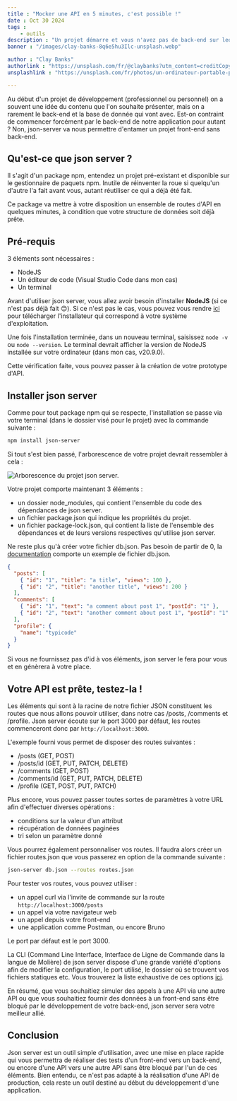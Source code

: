 ```yaml
---
title : "Mocker une API en 5 minutes, c'est possible !"
date : Oct 30 2024
tags :
    - outils
description : "Un projet démarre et vous n'avez pas de back-end sur lequel vous appuyer ? Découvrez vite json server !"
banner : "/images/clay-banks-8q6e5hu3Ilc-unsplash.webp"

author : "Clay Banks"
authorlink : "https://unsplash.com/fr/@claybanks?utm_content=creditCopyText&utm_medium=referral&utm_source=unsplash"
unsplashlink : "https://unsplash.com/fr/photos/un-ordinateur-portable-pose-sur-un-bureau-en-bois-8q6e5hu3Ilc?utm_content=creditCopyText&utm_medium=referral&utm_source=unsplash"

---
```

Au début d'un projet de développement (professionnel ou personnel) on a souvent une idée du contenu que l'on souhaite présenter, mais on a rarement le back-end et la base de donnée qui vont avec.
Est-on contraint de commencer forcément par le back-end de notre application pour autant ? Non, json-server va nous permettre d'entamer un projet front-end sans back-end.

## Qu'est-ce que json server ?

Il s'agit d'un package npm, entendez un projet pré-existant et disponible sur le gestionnaire de paquets npm. Inutile de réinventer la roue si quelqu'un d'autre l'a fait avant vous, autant réutiliser ce qui a déjà été fait.

Ce package va mettre à votre disposition un ensemble de routes d'API en quelques minutes, à condition que votre structure de données soit déjà prête.

## Pré-requis

3 éléments sont nécessaires :

- NodeJS
- Un éditeur de code (Visual Studio Code dans mon cas)
- Un terminal

Avant d'utiliser json server, vous allez avoir besoin d'installer **NodeJS** (si ce n'est pas déjà fait 😊). Si ce n'est pas le cas, vous pouvez vous rendre [ici](https://nodejs.org/en/download/current) pour télécharger l'installateur qui correspond à votre système d'exploitation.

Une fois l'installation terminée, dans un nouveau terminal, saisissez `node -v` ou `node --version`.
Le terminal devrait afficher la version de NodeJS installée sur votre ordinateur (dans mon cas, v20.9.0).

Cette vérification faite, vous pouvez passer à la création de votre prototype d'API.

## Installer json server

Comme pour tout package npm qui se respecte, l'installation se passe via votre terminal (dans le dossier visé pour le projet) avec la commande suivante :

```bash
npm install json-server
```

Si tout s'est bien passé, l'arborescence de votre projet devrait ressembler à cela :

![Arborescence du projet json server.](/devendevenir/images/json-server-arborescence.png)

Votre projet comporte maintenant 3 éléments :

- un dossier node_modules, qui contient l'ensemble du code des dépendances de json server.
- un fichier package.json qui indique les propriétés du projet.
- un fichier package-lock.json, qui contient la liste de l'ensemble des dépendances et de leurs versions respectives qu'utilise json server.

Ne reste plus qu'à créer votre fichier db.json. Pas besoin de partir de 0, la [documentation](https://github.com/typicode/json-server#readme) comporte un exemple de fichier db.json.

```json
{
  "posts": [
    { "id": "1", "title": "a title", "views": 100 },
    { "id": "2", "title": "another title", "views": 200 }
  ],
  "comments": [
    { "id": "1", "text": "a comment about post 1", "postId": "1" },
    { "id": "2", "text": "another comment about post 1", "postId": "1" }
  ],
  "profile": {
    "name": "typicode"
  }
}
```

Si vous ne fournissez pas d'id à vos éléments, json server le fera pour vous et en génèrera à votre place.

## Votre API est prête, testez-la !

Les éléments qui sont à la racine de notre fichier JSON constituent les routes que nous allons pouvoir utiliser, dans notre cas /posts, /comments et /profile. Json server écoute sur le port 3000 par défaut, les routes commenceront donc par `http://localhost:3000`.

L'exemple fourni vous permet de disposer des routes suivantes :

- /posts (GET, POST)
- /posts/id (GET, PUT, PATCH, DELETE)
- /comments (GET, POST)
- /comments/id (GET, PUT, PATCH, DELETE)
- /profile (GET, POST, PUT, PATCH)

Plus encore, vous pouvez passer toutes sortes de paramètres à votre URL afin d'effectuer diverses opérations :

- conditions sur la valeur d'un attribut
- récupération de données paginées
- tri selon un paramètre donné

Vous pourrez également personnaliser vos routes. Il faudra alors créer un fichier routes.json que vous passerez en option de la commande suivante :

```bash
json-server db.json --routes routes.json
```

Pour tester vos routes, vous pouvez utiliser :

- un appel curl via l'invite de commande sur la route `http://localhost:3000/posts`
- un appel via votre navigateur web
- un appel depuis votre front-end
- une application comme Postman, ou encore Bruno

Le port par défaut est le port 3000.

La CLI (Command Line Interface, Interface de Ligne de Commande dans la langue de Molière) de json server dispose d'une grande variété d'options afin de modifier la configuration, le port utilisé, le dossier où se trouvent vos fichiers statiques etc. Vous trouverez la liste exhaustive de ces options [ici](https://github.com/typicode/json-server/tree/v0?tab=readme-ov-file#cli-usage).

En résumé, que vous souhaitiez simuler des appels à une API via une autre API ou que vous souhaitiez fournir des données à un front-end sans être bloqué par le développement de votre back-end, json server sera votre meilleur allié.

## Conclusion

Json server est un outil simple d'utilisation, avec une mise en place rapide qui vous permettra de réaliser des tests d'un front-end vers un back-end, ou encore d'une API vers une autre API sans être bloqué par l'un de ces éléments.
Bien entendu, ce n'est pas adapté à la réalisation d'une API de production, cela reste un outil destiné au début du développement d'une application.